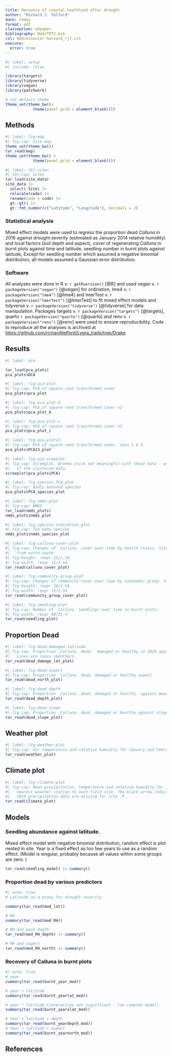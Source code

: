 ```yaml
---
title: Recovery of coastal heathland after drought
author: "Richard J. Telford"
date: today
format: pdf
classoption: a4paper
bibliography: Rmd/TDT2.bib
csl: Rmd/elsevier-harvard_rjt.csl
execute: 
  error: true
---
```


```r
#| label: setup
#| include: false

library(targets)
library(tidyverse)
library(vegan)
library(patchwork)

# set default theme
theme_set(theme_bw()+ 
            theme(panel.grid = element_blank()))
```

## Methods

```r
#| label: fig-map
#| fig-cap: Site map
theme_set(theme_bw())
tar_read(map)
theme_set(theme_bw() + 
            theme(panel.grid = element_blank()))
```



```r
#| label: tbl-sites
#| tbl-cap: Sites
tar_load(site_data)
site_data |>
  select(-Site) |>
  relocate(code) |>
  rename(Code = code) |>
  gt::gt() |>
  gt::fmt_number(c("Latitude", "Longitude"), decimals = 2)
```

### Statistical analysis

Mixed effect models were used to regress the proportion dead _Calluna_ in 2016 against drought severity (estimated as January 2014 relative humidity) and local factors (soil depth and aspect),
cover of regenerating _Calluna_ in burnt plots against time and latitude,
seedling number in burnt plots against latitude,
Except for seedling number which assumed a negative binomial distribution, all models assumed a Gaussian error distribution.


### Software

All analyses were done in R v. `r getRversion()` [@R] and used
vegan v. `r packageVersion("vegan")` [@vegan] for ordination,
lme4 v. `r packageVersion("lme4")` [@lme4] and lmerTest v. `r packageVersion("lmerTest")` [@lmerTest] to fit mixed effect models
and tidyverse v. `r packageVersion("tidyverse")` [@tidyverse] for data manipulation.
Packages targets v. `r packageVersion("targets")` [@targets], 
quarto `r packageVersion("quarto")` [@quarto] and
renv v. `r packageVersion("renv")` [@renv] were used to ensure reproducibility.
Code to reproduce all the analyses is archived at [https://github.com/richardjtelford/Lygra_traits/tree/Drake](https://github.com/richardjtelford/Lygra_traits/tree/Drake).

## Results

```r
#| label: dca

tar_load(pca_plots)
pca_plots$DCA
```


```r
#| label: fig-pca-plot
#| fig-cap: PCA of square root transformed cover
pca_plots$pca_plot
```

```r
#| label: fig-pca-plot-b
#| fig-cap: PCA of square root transformed cover v2
pca_plots$pca_plot_b
```
```r
#| label: fig-pca-plot-c
#| fig-cap: PCA of square root transformed cover v3
pca_plots$pca_plot_c
```



```r
#| label: fig-pca-plot13
#| fig-cap: PCA of square root transformed cover, axes 1 & 3
pca_plots$PCA13_plot
```


```r
#| label: fig-pca-sceeplot
#| fig-cap: Screeplot. Broken stick not meaningful with these data - probably because
#|   of the clustered data.
screeplot(pca_plots$PCA)
```

```r
#| label: fig-species_PCA_plot
#| fig-cap: Badly behaved species
pca_plots$PCA_species_plot
```


```r
#| label: fig-nmds-plot
#| fig-cap: NMDS
tar_load(nmds_plots)
nmds_plots$nmds_plot
```

```r
#| label: fig-species_ordination_plot
#| fig-cap: Too many species
nmds_plots$nmds_species_plot
```

```r
#| label: fig-calluna-cover-plot
#| fig-cap: Changes of _Calluna_ cover over time by health status. Sites are arranged
#|   from north-south.
#| fig-height: !expr 13/2.54
#| fig-width: !expr 12/2.54
tar_read(calluna_cover_plot)
```

```r
#| label: fig-community-group-plot
#| fig-cap: Changes of community cover over time by taxonomic group. Sites are arranged from north-south.
#| fig-height: !expr 20/2.54
#| fig-width: !expr 15/2.54
tar_read(community_group_cover_plot)
```

```r
#| label: fig-seedling-plot
#| fig-cap: Number of _Calluna_ seedlings over time in burnt plots.
#| fig-width: !expr 80/25.4
tar_read(seedling_plot)
```

## Proportion Dead

```r
#| label: fig-dead-damaged-latitude
#| fig-cap: Proportion _Calluna_ dead,  damaged or healthy in 2016 against relative humidity.
#|   Lines are loess smoothers.
tar_read(dead_damage_lat_plot)
```


```r
#| label: fig-dead-aspect
#| fig-cap: Proportion _Calluna_ dead, damaged or healthy aspect
tar_read(dead_north_plot)
```


```r
#| label: fig-dead-depth
#| fig-cap: Proportion _Calluna_ dead, damaged or healthy  against mean peat depth
tar_read(dead_depth_plot)
```


```r
#| label: fig-dead-slope
#| fig-cap: Proportion _Calluna_ dead, damaged or healthy against slope
tar_read(dead_slope_plot)
```



## Weather plot

```r
#| label: fig-weather-plot
#| fig-cap: Air temperature and relative humidity for January and February 2014
tar_read(weather_plot)
```

## Climate plot

```r
#| label: fig-climate-plot
#| fig-cap: Mean precipitation, temperature and relative humidity for January at the
#|   nearest weather station to each field site. The black arrow indicates the 2014 condtions.
#|   2014 precipitation data are missing for site _F_.
tar_read(climate_plot)
```

## Models

### Seedling abundance against latitude. 

Mixed effect model with negative binomial distribution, random effect is plot nested in site.
Year is a fixed effect as too few years to use as a random effect. 
(Model is singular, probably because all values within some groups are zero. )

```r
tar_read(seedling_model) |> summary()
```

### Proportion dead by various predictors

```r
#| echo: true
# Latitude as a proxy for drought severity

summary(tar_read(mod_lat))

# RH
summary(tar_read(mod_RH))

# RH and peat depth
tar_read(mod_RH_depth) |> summary()

# RH and aspect
tar_read(mod_RH_north) |> summary()
```

### Recovery of Calluna in burnt plots

```r
#| echo: true
# year
summary(tar_read(burnt_year_mod))

# year + latitude
summary(tar_read(burnt_yearlat_mod))

# year * latitude (interaction not significant - too complex model)
summary(tar_read(burnt_yearxlat_mod))

# Year + latitude + depth
summary(tar_read(burnt_yeardepth_mod))
# Year + latitude + aspect
summary(tar_read(burnt_yearnorth_mod))
```


## References

